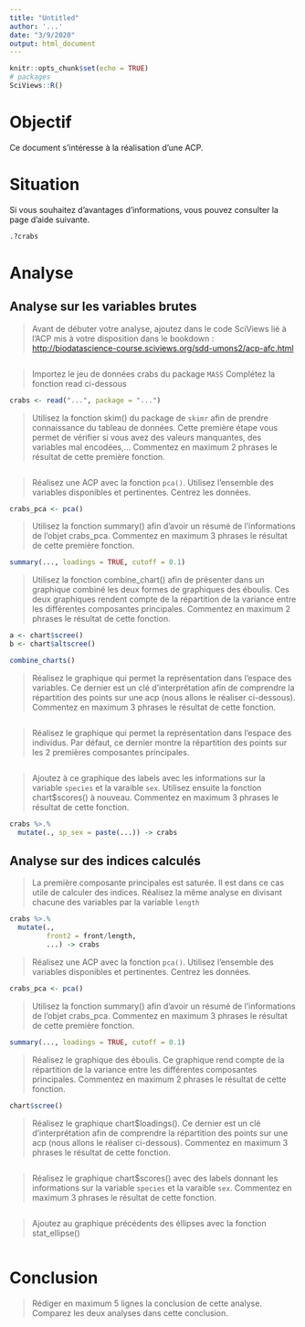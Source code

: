 ```yaml
---
title: "Untitled"
author: '...'
date: "3/9/2020"
output: html_document
---
```


```r
knitr::opts_chunk$set(echo = TRUE)
# packages
SciViews::R()
```

# Objectif

Ce document s'intéresse à la réalisation d'une ACP.

# Situation

Si vous souhaitez d'avantages d'informations, vous pouvez consulter la page d'aide suivante.

```r
.?crabs
```

# Analyse

## Analyse sur les variables brutes

> Avant de débuter votre analyse, ajoutez dans le code SciViews lié à l'ACP mis à votre disposition dans le bookdown : <http://biodatascience-course.sciviews.org/sdd-umons2/acp-afc.html>

```r

```

> Importez le jeu de données crabs du package `MASS` Complétez la fonction read ci-dessous

```r
crabs <- read("...", package = "...")
```

> Utilisez la fonction skim() du package de `skimr` afin de prendre connaissance du tableau de données. Cette première étape vous permet de vérifier si vous avez des valeurs manquantes, des variables mal encodées,... Commentez en maximum 2 phrases le résultat de cette première fonction.

```r

```

> Réalisez une ACP avec la fonction `pca()`. Utilisez l'ensemble des variables disponibles et pertinentes. Centrez les données. 

```r
crabs_pca <- pca()
```

> Utilisez la fonction summary() afin d'avoir un résumé de l'informations de l'objet crabs_pca. Commentez en maximum 3 phrases le résultat de cette première fonction.

```r
summary(..., loadings = TRUE, cutoff = 0.1)
```


> Utilisez la fonction combine_chart() afin de présenter dans un graphique combiné les deux formes de graphiques des éboulis. Ces deux graphiques rendent compte de la répartition de la variance entre les différentes composantes principales. Commentez en maximum 2 phrases le résultat de cette fonction.

```r
a <- chart$scree()
b <- chart$altscree()

combine_charts()
```

> Réalisez le graphique qui permet la représentation dans l'espace des variables. Ce dernier est un clé d'interprétation afin de comprendre la répartition des points sur une acp (nous allons le réaliser ci-dessous). Commentez en maximum 3 phrases le résultat de cette fonction.


```r

```

> Réalisez le graphique qui permet la représentation dans l'espace des individus. Par défaut, ce dernier montre la répartition des points sur les 2 premières composantes principales. 

```r

```

> Ajoutez à ce graphique des labels avec les informations sur la variable `species` et la varaible `sex`. Utilisez ensuite la fonction chart$scores() à nouveau. Commentez en maximum 3 phrases le résultat de cette fonction.

```r
crabs %>.%
  mutate(., sp_sex = paste(...)) -> crabs


```

## Analyse sur des indices calculés

> La première composante principales est saturée. Il est dans ce cas utile de calculer des indices. Réalisez la même analyse en divisant chacune des variables par la variable `length`

```r
crabs %>.%
  mutate(., 
         front2 = front/length,
         ...) -> crabs
```

> Réalisez une ACP avec la fonction `pca()`. Utilisez l'ensemble des variables disponibles et pertinentes. Centrez les données. 

```r
crabs_pca <- pca()
```

> Utilisez la fonction summary() afin d'avoir un résumé de l'informations de l'objet crabs_pca. Commentez en maximum 3 phrases le résultat de cette première fonction.

```r
summary(..., loadings = TRUE, cutoff = 0.1)
```


> Réalisez le graphique des éboulis. Ce graphique rend compte de la répartition de la variance entre les différentes composantes principales. Commentez en maximum 2 phrases le résultat de cette fonction.

```r
chart$scree()
```

> Réalisez le graphique chart$loadings(). Ce dernier est un clé d'interprétation afin de comprendre la répartition des points sur une acp (nous allons le réaliser ci-dessous). Commentez en maximum 3 phrases le résultat de cette fonction.

```r

```

> Réalisez le graphique chart$scores() avec des labels donnant les informations sur la variable `species` et la varaible `sex`. Commentez en maximum 3 phrases le résultat de cette fonction.

```r

```

> Ajoutez au graphique précédents des éllipses avec la fonction stat_ellipse()

```r

```

# Conclusion 

>  Rédiger en maximum 5 lignes la conclusion de cette analyse. Comparez les deux analyses dans cette conclusion.


